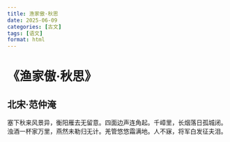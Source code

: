 ```yaml
---
title: 渔家傲·秋思
date: 2025-06-09
categories: [古文]
tags: [语文]
format: html
---
```

# 《渔家傲·秋思》
## 北宋·范仲淹
塞下秋来风景异，衡阳雁去无留意。四面边声连角起。千嶂里，长烟落日孤城闭。 
浊酒一杯家万里，燕然未勒归无计。羌管悠悠霜满地。人不寐，将军白发征夫泪。